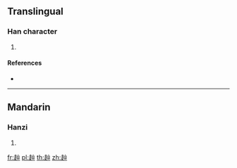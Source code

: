 {{character info/new}}
==Translingual==

===Han character===
{{Han char|rn=156|rad=走|as=03|sn=10|four=42807|canj=GOU}}

# {{defn|Han|sort=走03}}

====References====
* {{Han ref|kx=1215.220|dkj=37052|dj=1684.040|hdz=53475.100|uh=8D78|ud=36216|bh=D3E4|bd=54244}}

----

==Mandarin==

===Hanzi===
{{cmn-hanzi|pin=[[shàn]] ([[shan4]])|wg=shan<sup>4</sup>}}

# {{defn|lang=cmn|sort=走03}}

[[fr:赸]]
[[pl:赸]]
[[th:赸]]
[[zh:赸]]